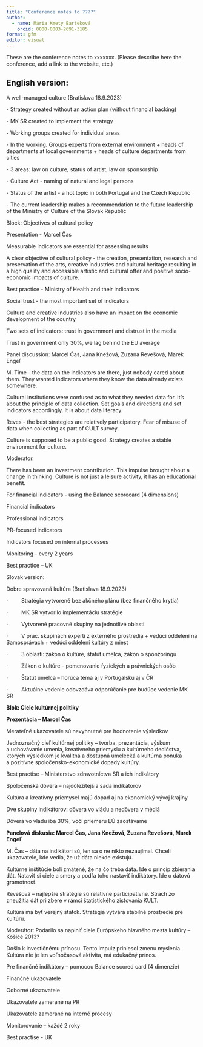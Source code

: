 ```yaml
---
title: "Conference notes to ????"
author: 
  - name: Mária Kmety Barteková
    orcid: 0000-0003-2691-3185
format: gfm
editor: visual
---
```


These are the conference notes to xxxxxxx. (Please describe here the conference, add a link to the website, etc.)

## English version:

A well-managed culture (Bratislava 18.9.2023)

\- Strategy created without an action plan (without financial backing)

\- MK SR created to implement the strategy

\- Working groups created for individual areas

\- In the working. Groups experts from external environment + heads of departments at local governments + heads of culture departments from cities

\- 3 areas: law on culture, status of artist, law on sponsorship

\- Culture Act - naming of natural and legal persons

\- Status of the artist - a hot topic in both Portugal and the Czech Republic

\- The current leadership makes a recommendation to the future leadership of the Ministry of Culture of the Slovak Republic

Block: Objectives of cultural policy

Presentation - Marcel Čas

Measurable indicators are essential for assessing results

A clear objective of cultural policy - the creation, presentation, research and preservation of the arts, creative industries and cultural heritage resulting in a high quality and accessible artistic and cultural offer and positive socio-economic impacts of culture.

Best practice - Ministry of Health and their indicators

Social trust - the most important set of indicators

Culture and creative industries also have an impact on the economic development of the country

Two sets of indicators: trust in government and distrust in the media

Trust in government only 30%, we lag behind the EU average

Panel discussion: Marcel Čas, Jana Knežová, Zuzana Revešová, Marek Engeľ

M. Time - the data on the indicators are there, just nobody cared about them. They wanted indicators where they know the data already exists somewhere.

Cultural institutions were confused as to what they needed data for. It's about the principle of data collection. Set goals and directions and set indicators accordingly. It is about data literacy.

Reves - the best strategies are relatively participatory. Fear of misuse of data when collecting as part of CULT survey.

Culture is supposed to be a public good. Strategy creates a stable environment for culture.

Moderator.

There has been an investment contribution. This impulse brought about a change in thinking. Culture is not just a leisure activity, it has an educational benefit.

For financial indicators - using the Balance scorecard (4 dimensions)

Financial indicators

Professional indicators

PR-focused indicators

Indicators focused on internal processes

Monitoring - every 2 years

Best practice -- UK

Slovak version:

Dobre spravovaná kultúra (Bratislava 18.9.2023) 

·         Stratégia vytvorené bez akčného plánu (bez finančného krytia) 

·         MK SR vytvorilo implementáciu stratégie 

·         Vytvorené pracovné skupiny na jednotlivé oblasti 

·         V prac. skupinách experti z externého prostredia + vedúci oddelení na Samosprávach + vedúci oddelení kultúry z miest 

·         3 oblasti: zákon o kultúre, štatút umelca, zákon o sponzoringu 

·         Zákon o kultúre -- pomenovanie fyzických a právnických osôb 

·         Štatút umelca -- horúca téma aj v Portugalsku aj v ČR 

·         Aktuálne vedenie odovzdáva odporúčanie pre budúce vedenie MK SR 

**Blok: Ciele kultúrnej politiky**

**Prezentácia -- Marcel Čas**

Merateľné ukazovatele sú nevyhnutné pre hodnotenie výsledkov

Jednoznačný cieľ kultúrnej politiky -- tvorba, prezentácia, výskum a uchovávanie umenia, kreatívneho priemyslu a kultúrneho dedičstva, ktorých výsledkom je kvalitná a dostupná umelecká a kultúrna ponuka a pozitívne spoločensko-ekonomické dopady kultúry.

Best practise -- Ministerstvo zdravotníctva SR a ich indikátory

Spoločenská dôvera -- najdôležitejšia sada indikátorov

Kultúra a kreatívny priemysel majú dopad aj na ekonomický vývoj krajiny

Dve skupiny indikátorov: dôvera vo vládu a nedôvera v médiá

Dôvera vo vládu iba 30%, voči priemeru EÚ zaostávame

**Panelová diskusia: Marcel Čas, Jana Knežová, Zuzana Revešová, Marek Engeľ**

M. Čas -- dáta na indikátori sú, len sa o ne nikto nezaujímal. Chceli ukazovatele, kde vedia, že už dáta niekde existujú.

Kultúrne inštitúcie boli zmätené, že na čo treba dáta. Ide o princíp zbierania dát. Nataviť si ciele a smery a podľa toho nastaviť indikátory. Ide o dátovú gramotnosť.

Revešová -- najlepšie stratégie sú relatívne participatívne. Strach zo zneužitia dát pri zbere v rámci štatistického zisťovania KULT.

Kultúra má byť verejný statok. Stratégia vytvára stabilné prostredie pre kultúru.

Moderátor: Podarilo sa naplniť ciele Európskeho hlavného mesta kultúry -- Košice 2013?

Došlo k investičnému prínosu. Tento impulz priniesol zmenu myslenia. Kultúra nie je len voľnočasová aktivita, má edukačný prínos.

Pre finančné indikátory -- pomocou Balance scored card (4 dimenzie)

Finančné ukazovatele

Odborné ukazovatele

Ukazovatele zamerané na PR

Ukazovatele zamerané na interné procesy

Monitorovanie -- každé 2 roky

Best practise - UK
